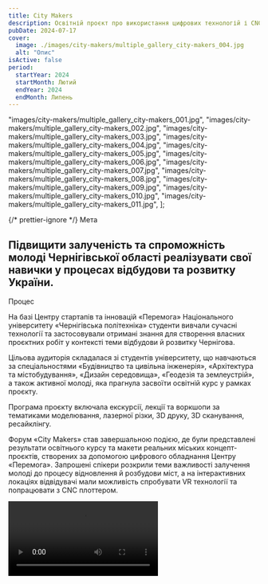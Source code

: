 ```yaml
---
title: City Makers
description: Освітній проєкт про використання цифрових технологій і CNC верстатів в післявоєнній відбудові.
pubDate: 2024-07-17
cover:
  image: ./images/city-makers/multiple_gallery_city-makers_004.jpg
  alt: "Опис"
isActive: false
period:
  startYear: 2024
  startMonth: Лютий
  endYear: 2024
  endMonth: Липень
---
```


  "images/city-makers/multiple_gallery_city-makers_001.jpg",
  "images/city-makers/multiple_gallery_city-makers_002.jpg",
  "images/city-makers/multiple_gallery_city-makers_003.jpg",
  "images/city-makers/multiple_gallery_city-makers_004.jpg",
  "images/city-makers/multiple_gallery_city-makers_005.jpg",
  "images/city-makers/multiple_gallery_city-makers_006.jpg",
  "images/city-makers/multiple_gallery_city-makers_007.jpg",
  "images/city-makers/multiple_gallery_city-makers_008.jpg",
  "images/city-makers/multiple_gallery_city-makers_009.jpg",
  "images/city-makers/multiple_gallery_city-makers_010.jpg",
  "images/city-makers/multiple_gallery_city-makers_011.jpg",
];

{/* prettier-ignore */}
<TextContent>
  <Badge>Мета</Badge>
  ## Підвищити залученість та спроможність молоді Чернігівської області реалізувати свої навички у процесах відбудови та розвитку України.
</TextContent>

<TextContent>
  <Badge>Процес</Badge>

На базі Центру стартапів та інновацій «Перемога» Національного університету «Чернігівська політехніка» студенти вивчали сучасні технології та застосовували отримані знання для створення власних проєктних робіт у контексті теми відбудови й розвитку Чернігова.

Цільова аудиторія складалася зі студентів університету, що навчаються за спеціальностями «Будівництво та цивільна інженерія», «Архітектура та містобудування», «Дизайн середовища», «Геодезія та землеустрій», а також активної молоді, яка прагнула засвоїти освітній курс у рамках проєкту.

Програма проєкту включала екскурсії, лекції та воркшопи за тематиками моделювання, лазерної різки, 3D друку, 3D сканування, ресайклінгу.

Форум «City Makers» став завершальною подією, де були представлені результати освітнього курсу та макети реальних міських концепт-проєктів, створених за допомогою цифрового обладнання Центру «Перемога». Запрошені спікери розкрили теми важливості залучення молоді до процесу відновлення й розбудови міст, а на інтерактивних локаціях відвідувачі мали можливість спробувати VR технології та попрацювати з CNC плоттером.

</TextContent>

<Video src="https://www.youtube.com/embed/xFWybstq20E?si=aRMq0CnvsaLBa8Fk" />

{/* prettier-ignore */}
  <TextContent>
    <Badge>Результат</Badge>

    <ResultList>
      - Проведено 15 екскурсій за участі 300 школярів та студентів.
      - Організовано 3 освітні курси для 50 молодих людей.
      - Проведено 10 лекційних занять на тему післявоєнної відбудови.
      - Проведено 20 воркшопів по роботі з цифровим обладнанням.
      - Організовано форум “City Makers” за участі 155 осіб.
      - Обладнано лабораторію для 3D друку.
      - Обладнано лабораторію з CNC фрезером.
    </ResultList>

  </TextContent>

  <Blockquote>
<span>“</span>Усі макети, представлені на форумі можна побудувати тут в Peremoha Lab власноруч. Студенти набули навичок і знань, як за допомогою CNC-верстатів будувати інші верстати, як ними користуватись та як їх вдосконалювати<span>”</span>

    <BlockquoteFooter>
        Костянтин Леоненко

        Cекретар Fab Foundation Europe
    </BlockquoteFooter>

</Blockquote>

<Logos>
  <Icon name="donors-usaid" />
  <Icon name="partners-politehnika-original" />
  <Icon name="donors-usaid" />
  <Icon name="partners-politehnika-original" />
  <Icon name="donors-usaid" />
  <Icon name="partners-politehnika-original" />
</Logos>

<MultiSlideGallery imagePaths={cityMakersImages} />
